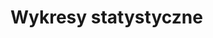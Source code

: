 # Wykresy statystyczne

<!-- # Wykresy statystyczne -->
<!-- Poniżej zamieszczono najcześciej spotykane w badaniach statystycznych wykresy. -->
<!-- ```{r include=FALSE} -->
<!-- library(ggplot2) -->
<!-- library(dplyr) -->
<!-- library(lubridate) -->
<!-- library(tidyr) -->
<!-- library(ggpubr) -->
<!-- load("data/am8d.rda") -->
<!-- ``` -->
<!-- ## Histogram -->

<!-- ```{r echo=FALSE} -->
<!-- ggplot(am8d, aes(x = PM10d)) + -->
<!--          geom_histogram(col = 1) + -->
<!--   labs( -->
<!--     title = "Rozkład empiryczny stężeń PM10 na stacji AM8", -->
<!--     subtitle = "", -->
<!--     caption = "źródło: ARMAAG (jittered)", -->
<!--     x = "Stężenie PM10", -->
<!--     y = "Liczba przypadków" -->
<!--     ) + -->
<!--   theme_bw() -->
<!-- ``` -->

<!-- Lub w wersji z gęstością prawdopodbieństwa na osi y. Jest to podejście bardziej wszechstronne, ponieważ umożliwia porównywanie rozkładów zmiennych między sobą a dodatkowo umożliwia umieszczanie dodatkowych "warstw" (np. wynikających z zastosowania jądrowych estymatorów gęstości prawdopodobieństwa). -->

<!-- ```{r echo=FALSE} -->
<!-- ggplot(am8d, aes(x = PM10d)) + -->
<!--          geom_histogram(col = 1, aes(y = ..density..)) + -->
<!--   geom_density(fill = "orange", alpha  = 0.3) + -->
<!--   labs( -->
<!--     title = "Rozkład empiryczny stężeń PM10 na stacji AM8", -->
<!--     subtitle = "", -->
<!--     caption = "źródło: ARMAAG (jittered)", -->
<!--     x = "Stężenie PM10", -->
<!--     y = "PDF" -->
<!--     ) + -->
<!--   theme_bw() -->
<!-- ``` -->

<!-- Porównanie rozkładów PM10 w miesiącach -->

<!-- ```{r echo=FALSE} -->
<!-- ggplot(am8d, aes(x = PM10d)) + -->
<!--         # geom_histogram(col = 1, aes(y = ..density..)) + -->
<!--   geom_density(fill = "orange", alpha  = 0.3) + -->
<!--   facet_wrap(~MONTH) + -->
<!--   labs( -->
<!--     title = "Stężenia PM10 na stacji AM8", -->
<!--     subtitle = "", -->
<!--     caption = "źródło: ARMAAG (jittered)", -->
<!--     x = "Stężenie PM10", -->
<!--     y = "PDF" -->
<!--     ) + -->
<!--   theme_bw() -->
<!-- ``` -->


<!-- ## Pudełko z wąsami (Box-and-whisker plot) -->

<!-- Jest to wyjątkowo przydatny wykres obrazujący "za jednym zamachem" kilka cech analizowanej zmiennej np.: kwantyl 10%, kwantyle 25%, 50%, 75% oraz 90% (oczywiście tutaj można wykorzystać własne upodobania i np zamiast kwantyli 10%/90% zastosować wartość minimalną i maksymalną). -->

<!-- ```{r echo=FALSE} -->
<!--  f <- function(x) { -->
<!--     r <- quantile(x, probs = c(0.1, 0.25, 0.5, 0.75, 0.9), na.rm = T) -->
<!--     names(r) <- c("ymin", "lower", "middle", "upper", "ymax") -->
<!--     r -->
<!--     } -->

<!-- ggplot(am8d, aes(x = as.factor(MONTH), y = TEMPd)) + -->
<!--  stat_summary(fun.data = f, geom="errorbar", width = 0.3) + -->
<!--     stat_summary(fun.data = f, geom="boxplot") + -->
<!-- labs( -->
<!--     title = "Roczny przebieg temperatury powietrza", -->
<!--     subtitle = "Stacja: AM8", -->
<!--     caption = "źródło: ARMAAG (jittered)", -->
<!--     x = "Miesiąc", -->
<!--     y = "Temperatura powietrza" -->
<!--     ) + -->
<!--   theme_bw() -->
<!-- ``` -->

<!-- ```{r echo=FALSE} -->
<!-- ggplot(am8d, aes(x = as.factor(MONTH), y = PM10d)) + -->
<!--  stat_summary(fun.data = f, geom="errorbar", width = 0.3) + -->
<!--     stat_summary(fun.data = f, geom="boxplot") + -->
<!-- labs( -->
<!--     title = "Roczny przebieg stężeń PM10", -->
<!--     subtitle = "Stacja: AM8", -->
<!--     caption = "źródło: ARMAAG (jittered)", -->
<!--     x = "Miesiąc", -->
<!--     y = "Stężenie PM10" -->
<!--     ) + -->
<!--   theme_bw() -->
<!-- ``` -->

<!-- ## Wykres liniowy -->

<!-- ```{r echo=FALSE} -->
<!-- ggplot(am8d, aes(x = DATE, y = PM10d)) + -->
<!--   geom_line()+ -->
<!--   geom_hline(yintercept = 50, col = 2, size = 0.5, lty = 3) + -->
<!--   labs( -->
<!--     title = "Przebieg dobowych stężeń PM10 (2010-2015)", -->
<!--     subtitle = "Stacja: AM8", -->
<!--     caption = "źródło: ARMAAG (jittered)", -->
<!--     x = "Data", -->
<!--     y = "Stężenie PM10" -->
<!--     ) + -->
<!--   scale_x_date(date_breaks = "2 month") + -->
<!--   theme_bw() + -->
<!--   theme(axis.text.x = element_text(angle = 90, hjust = 0.5)) -->
<!-- ``` -->

<!-- ## Wykresy strukturalne -->

<!-- ```{r echo=FALSE } -->

<!-- am8d %>% -->
<!--   mutate(PM10hi = ifelse(PM10d>50, 1, 0)) -> am8d -->

<!-- ggplot(am8d, aes(x = as.factor(MONTH))) + -->
<!--   geom_bar(position = "fill", aes(fill = as.factor(PM10hi)))+ -->
<!--   labs( -->
<!--     title = "Przekroczenia normy dobowego stężenia PM10 - struktura miesięczna", -->
<!--     subtitle = "Stacja: AM8", -->
<!--     caption = "źródło: ARMAAG (jittered)", -->
<!--     x = "Miesiąc", -->
<!--     y = "%", -->
<!--     fill = "Przekroczenie" -->
<!--     ) + -->
<!--   theme_bw() -->
<!-- ``` -->

<!-- ```{r echo=FALSE } -->

<!-- am8d %>% -->
<!--   mutate(PM10hi = ifelse(PM10d>50, 1, 0)) -> am8d -->

<!-- ggplot(am8d, aes(x = as.factor(MONTH))) + -->
<!--   geom_bar(position = "fill", aes(fill = as.factor(PM10hi)))+ -->
<!--   labs( -->
<!--     title = "Przekroczenia normy dobowego stężenia PM10 - struktura miesięczna", -->
<!--     subtitle = "Stacja: AM8", -->
<!--     caption = "źródło: ARMAAG (jittered)", -->
<!--     x = "Miesiąc", -->
<!--     y = "%", -->
<!--     fill = "Przekroczenie" -->
<!--     ) + -->
<!--   theme_bw() + -->
<!--   facet_wrap(~YEAR) -->
<!-- ``` -->

<!-- ## Wykresy rozrzutu (XY) -->

<!-- ```{r echo=FALSE} -->

<!-- ggplot(am8d, aes(x = TEMPd, y = PM10d)) + -->
<!--   geom_point(alpha = 0.3)+ -->
<!--   geom_smooth(method = "lm")+ -->
<!--   facet_wrap(~MONTH, scale = "free") + -->
<!-- labs( -->
<!--     title = "Dobowe stężenia PM10 vs średnia dobowa temperatura powietrza", -->
<!--     subtitle = "Stacja: AM8", -->
<!--     caption = "źródło: ARMAAG (jittered)", -->
<!--     x = "Temperatura", -->
<!--     y = "Stężenie PM10" -->
<!--     ) + -->
<!--   stat_cor(method = "spearman", -->
<!--                label.x.npc = 0.5, -->
<!--                label.y.npc = 1) -->
<!-- ``` -->

<!-- ## Zadania -->

<!-- Wykorzystując tabele z Zadania 3 narysuj nastepujące wykresy: -->

<!-- 1. Wykres liniowy maksymalnej, średniej oraz minimalnej dobowej temperatury powietrza -->
<!-- 2. Wykres strukturalny w podziale na dekady odnoszący się do udziału dni ze średnią temperaturą powietrza poniżej 0 &deg; C -->
<!-- 3. Box-and-whisker plot dla nastepujących charakterystyk: minimum, Q1, Q2(Me), Q3, maksimum. -->
